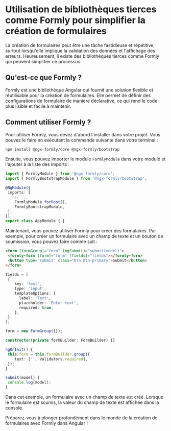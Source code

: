 # Utilisation de bibliothèques tierces comme Formly pour simplifier la création de formulaires

La création de formulaires peut être une tâche fastidieuse et répétitive, surtout lorsqu'elle implique la validation des données et l'affichage des erreurs. Heureusement, il existe des bibliothèques tierces comme Formly qui peuvent simplifier ce processus.

## Qu'est-ce que Formly ?

Formly est une bibliothèque Angular qui fournit une solution flexible et réutilisable pour la création de formulaires. Elle permet de définir des configurations de formulaire de manière déclarative, ce qui rend le code plus lisible et facile à maintenir.

## Comment utiliser Formly ?

Pour utiliser Formly, vous devez d'abord l'installer dans votre projet. Vous pouvez le faire en exécutant la commande suivante dans votre terminal :

```bash
npm install @ngx-formly/core @ngx-formly/bootstrap
```

Ensuite, vous pouvez importer le module `FormlyModule` dans votre module et l'ajouter à la liste des imports :

```typescript
import { FormlyModule } from '@ngx-formly/core';
import { FormlyBootstrapModule } from '@ngx-formly/bootstrap';

@NgModule({
 imports: [
    // ...
    FormlyModule.forRoot(),
    FormlyBootstrapModule,
 ],
})
export class AppModule { }
```

Maintenant, vous pouvez utiliser Formly pour créer des formulaires. Par exemple, pour créer un formulaire avec un champ de texte et un bouton de soumission, vous pouvez faire comme suit :

```html
<form [formGroup]="form" (ngSubmit)="submit(model)">
 <formly-form [form]="form" [fields]="fields"></formly-form>
 <button type="submit" class="btn btn-primary">Submit</button>
</form>
```

```typescript
fields = [
 {
    key: 'text',
    type: 'input',
    templateOptions: {
      label: 'Text',
      placeholder: 'Enter text',
      required: true,
    },
 },
];

form = new FormGroup({});

constructor(private formBuilder: FormBuilder) {}

ngOnInit() {
 this.form = this.formBuilder.group({
    text: ['', Validators.required],
 });
}

submit(model) {
 console.log(model);
}
```

Dans cet exemple, un formulaire avec un champ de texte est créé. Lorsque le formulaire est soumis, la valeur du champ de texte est affichée dans la console.

Préparez-vous à plonger profondément dans le monde de la création de formulaires avec Formly dans Angular !
